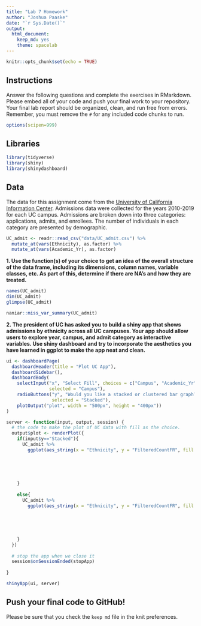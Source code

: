 ```yaml
---
title: "Lab 7 Homework"
author: "Joshua Paaske"
date: "`r Sys.Date()`"
output:
  html_document: 
    keep_md: yes
    theme: spacelab
---
```


```r
knitr::opts_chunk$set(echo = TRUE)
```


## Instructions
Answer the following questions and complete the exercises in RMarkdown. Please embed all of your code and push your final work to your repository. Your final lab report should be organized, clean, and run free from errors. Remember, you must remove the `#` for any included code chunks to run.  

```r
options(scipen=999)
```

## Libraries
```r
library(tidyverse)
library(shiny)
library(shinydashboard)
```


## Data
The data for this assignment come from the [University of California Information Center](https://www.universityofcalifornia.edu/infocenter). Admissions data were collected for the years 2010-2019 for each UC campus. Admissions are broken down into three categories: applications, admits, and enrollees. The number of individuals in each category are presented by demographic.  
```r
UC_admit <- readr::read_csv("data/UC_admit.csv") %>% 
  mutate_at(vars(Ethnicity), as.factor) %>% 
  mutate_at(vars(Academic_Yr), as.factor)
```

**1. Use the function(s) of your choice to get an idea of the overall structure of the data frame, including its dimensions, column names, variable classes, etc. As part of this, determine if there are NA's and how they are treated.**  
```r
names(UC_admit)
dim(UC_admit)
glimpse(UC_admit)
```

```r
naniar::miss_var_summary(UC_admit)
```

**2. The president of UC has asked you to build a shiny app that shows admissions by ethnicity across all UC campuses. Your app should allow users to explore year, campus, and admit category as interactive variables. Use shiny dashboard and try to incorporate the aesthetics you have learned in ggplot to make the app neat and clean.**
```r
ui <- dashboardPage(
  dashboardHeader(title = "Plot UC App"),
  dashboardSidebar(),
  dashboardBody(
    selectInput("x", "Select Fill", choices = c("Campus", "Academic_Yr", "Category"), 
                selected = "Campus"),
    radioButtons("y", "Would you like a stacked or clustered bar graph?", choices = c("Stacked", "Clustered"), 
                 selected = "Stacked"),
    plotOutput("plot", width = "500px", height = "400px"))
)

server <- function(input, output, session) { 
  # the code to make the plot of UC data with fill as the choice.
  output$plot <- renderPlot({
    if(input$y=="Stacked"){
      UC_admit %>% 
        ggplot(aes_string(x = "Ethnicity", y = "FilteredCountFR", fill = input$x))+ theme(plot.title = element_text(size = rel(1.5), hjust = 0.5), axis.text.x =
                                                                                            element_text(size  = 10,
                                                                                                         angle = 45,
                                                                                                         hjust = 1,
                                                                                                         vjust = 1)) + geom_bar(stat = "identity") + labs(title = "Admittance by Ethnicity", x = "Ethnicity",
                                                                                                                                                          y = "Filtered Count FR") 
    }
    
    else{
      UC_admit %>% 
        ggplot(aes_string(x = "Ethnicity", y = "FilteredCountFR", fill = input$x))+theme(plot.title = element_text(size = rel(1.5), hjust = 0.5), axis.text.x =
                                                                                           element_text(size  = 10,
                                                                                                        angle = 45,
                                                                                                        hjust = 1,
                                                                                                        vjust = 1)) + geom_bar(stat = "identity", position = "dodge") + labs(title = "Admittance by Ethnicity", x = "Ethnicity",
                                                                                                                                                         y = "Filtered Count FR") 
    }
  })
  
  # stop the app when we close it
  session$onSessionEnded(stopApp)
  
}

shinyApp(ui, server)
```


## Push your final code to GitHub!
Please be sure that you check the `keep md` file in the knit preferences. 